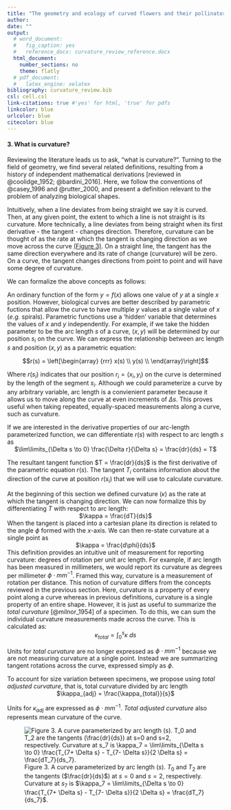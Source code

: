 ```yaml
---
title: "The geometry and ecology of curved flowers and their pollinators"
author:
date: ""
output: 
  # word_document:
  #   fig_caption: yes
  #   reference_docx: curvature_review_reference.docx
  html_document:
    number_sections: no
    theme: flatly
  # pdf_document:
  #   latex_engine: xelatex
bibliography: curvature_review.bib
csl: cell.csl
link-citations: true #'yes' for html, 'true' for pdfs
linkcolor: blue
urlcolor: blue
citecolor: blue
---
```


#### 3. What is curvature?

Reviewing the literature leads us to ask, “what is curvature?”. Turning to the field of geometry, we find several related definitions, resulting from a history of independent mathematical derivations [reviewed in @coolidge_1952; @bardini_2016]. Here, we follow the conventions of @casey_1996 and @rutter_2000, and present a definition relevant to the problem of analyzing biological shapes. 

Intuitively, when a line deviates from being straight we say it is curved. Then, at any given point, the extent to which a line is not straight is its curvature. More technically, a line deviates from being straight when its first derivative - the tangent - changes direction. Therefore, curvature can be thought of as the rate at which the tangent is changing direction as we move across the curve [(Figure 3)](Figure_3.jpg). On a straight line, the tangent has the same direction everywhere and its rate of change (curvature) will be zero. On a curve, the tangent changes directions from point to point and will have some degree of curvature. 

We can formalize the above concepts as follows:

An ordinary function of the form $y=f(x)$ allows one value of $y$ at a single $x$ position. However, biological curves are better described by parametric fuctions that allow the curve to have multiple $y$ values at a single value of $x$ (_e.g._ spirals). Parametric functions use a 'hidden' variable that determines the values of $x$ and $y$ independently. For example, if we take the hidden parameter to be the arc length $s$ of a curve, $(x, y)$ will be determined by our position $s_i$ on the curve. We can express the relationship between arc length $s$ and position $(x, y)$ as a parametric equation:


$$r(s) = \left[\begin{array}
{rrr}
x(s) \\
y(s) \\
\end{array}\right]$$


Where $r(s_i)$ indicates that our position $r_i = (x_i, y_i)$ on the curve is determined by the length of the segment $s_i$. Although we could parameterize a curve by any arbitrary variable, arc length is a convienient parameter because it allows us to move along the curve at even increments of $\Delta s$. This proves useful when taking repeated, equally-spaced measurements along a curve, such as curvature. 


If we are interested in the derivative properties of our arc-length parameterized function, we can differentiate $r(s)$ with respect to arc length $s$ as <center> $\lim\limits_{\Delta s \to 0} \frac{\Delta r}{\Delta s} = \frac{dr}{ds} = T$  </center>

The resultant tangent function $T = \frac{dr}{ds}$ is the first derivative of the parametric equation $r(s)$. The tangent $T_i$ contains information about the direction of the curve at position $r(s_i)$ that we will use to calculate curvature. 

At the beginning of this section we defined curvature ($\kappa$) as the rate at which the tangent is changing direction. We can now formalize this by differentiating $T$ with respect to arc length: <center> $\kappa = \frac{dT}{ds}$ </center> 

When the tangent is placed into a cartesian plane its direction is related to the angle $\phi$ formed with the $x$-axis. We can then re-state curvature at a single point as <center> $\kappa = \frac{d\phi}{ds}$ </center>


This definition provides an intuitive unit of measurement for reporting curvature: degrees of rotation per unit arc length. For example, if arc length has been measured in millimeters, we would report its curvature as degrees per millimeter $\phi \cdot mm^{-1}$. Framed this way, curvature is a measurement of rotation per distance. This notion of curvature differs from the concepts reviewed in the previous section. Here, curvature is a property of every point along a curve whereas in previous definitions, curvature is a single property of an entire shape. However, it is just as useful to summarize the _total curvature_ [@milnor_1954] of a specimen. To do this, we can sum the individual curvature measurements made across the curve. This is calculated as: <center> $\kappa_{total} = \int_{0}^{s} \kappa$ $ds$ </center>

Units for _total curvature_ are no longer expressed as $\phi \cdot mm^{-1}$ because we are not measuring curvature at a single point. Instead we are summarizing tangent rotations across the curve, expressed simply as $\phi$.

To account for size variation between specimens, we propose using _total adjusted curvature_, that is, total curvature divided by arc length <center> $\kappa_{adj} = \frac{\kappa_{total}}{s}$ </center>

Units for $\kappa_{adj}$ are expressed as $\phi \cdot mm^{-1}$.  _Total adjusted curvature_ also represents mean curvature of the curve.  



![Figure 3. A curve parameterized by arc length ($s$). $T_0$ and $T_2$ are the tangents ($\frac{dr}{ds}$) at $s=0$ and $s=2$, respectively. Curvature at $s_7$ is $\kappa_7 = \lim\limits_{\Delta s \to 0} \frac{T_{7+ \Delta s} - T_{7- \Delta s}}{2 \Delta s} = \frac{dT_7}{ds_7}$. ](Figures/Figure_3.jpg)

 





